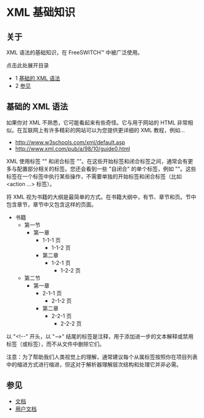 # XML 基础知识

## 关于

XML 语法的基础知识，在 FreeSWITCH™ 中被广泛使用。

点击此处展开目录

* 1 [基础的 XML 语法](#basic-xml-syntax)
* 2 [参见](#see-also)

## 基础的 XML 语法

如果你对 XML 不熟悉，它可能看起来有些奇怪。它与用于网站的 HTML 非常相似。在互联网上有许多精彩的网站可以为您提供更详细的 XML 教程，例如...

* <http://www.w3schools.com/xml/default.asp>
* <http://www.xml.com/pub/a/98/10/guide0.html>

XML 使用标签 "<something>" 和闭合标签 "</something>"。在这些开始标签和闭合标签之间，通常会有更多与配置部分相关的标签。您还会看到一些 "自闭合" 的单个标签，例如 "<something/>"。这些标签在一个标签中执行某些操作，不需要单独的开始标签和闭合标签（比如 &lt;action ...> 标签）。

将 XML 视为书籍的大纲是最简单的方式。在书籍大纲中，有节、章节和页。节中包含章节，章节中又包含这样的页面。

* 书籍
   * 第一节
      * 第一章
         * 1-1-1 页
            * 1-1-2 页
         * 第二章
            * 1-2-1 页
               * 1-2-2 页
   * 第二节
      * 第一章
         * 2-1-1 页
            * 2-1-2 页
         * 第二章
            * 2-2-1 页
               * 2-2-2 页

以 "&lt;!--" 开头，以 "-->" 结尾的标签是注释，用于添加进一步的文本解释或禁用标签（或标签），而不从文件中删除它们。

注意：为了帮助我们人类视觉上的理解，通常建议每个从属标签按照你在项目列表中的缩进方式进行缩进，但这对于解析器理解层次结构和处理它并非必需。

## 参见

* [文档](https://wiki.freeswitch.org/wiki/Documentation "Documentation")
* [用户文档](https://wiki.freeswitch.org/wiki/Documentation/User%5FDocumentation "Documentation/User Documentation")